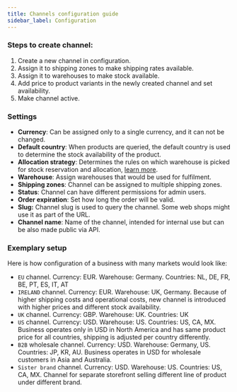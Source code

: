 ```yaml
---
title: Channels configuration guide
sidebar_label: Configuration
---
```


### Steps to create channel:

1. Create a new channel in configuration.
2. Assign it to shipping zones to make shipping rates available.
3. Assign it to warehouses to make stock available.
4. Add price to product variants in the newly created channel and set availability.
5. Make channel active.

### Settings

[//]: # "(todo add more details on what default country affects)"

- **Currency**: Can be assigned only to a single currency, and it can not be changed.
- **Default country**: When products are queried, the default country is used to determine the stock availability of the product.
- **Allocation strategy**: Determines the rules on which warehouse is picked for stock reservation and allocation, [learn more](developer/stock-allocation#allocation-strategies).
- **Warehouse**: Assign warehouses that would be used for fulfilment.
- **Shipping zones**: Channel can be assigned to multiple shipping zones.
- **Status**: Channel can have different permissions for admin users.
- **Order expiration**: Set how long the order will be valid.
- **Slug:** Channel slug is used to query the channel. Some web shops might use it as part of the URL.
- **Channel name**: Name of the channel, intended for internal use but can be also made public via API.

### Exemplary setup

Here is how configuration of a business with many markets would look like:

- `EU` channel. Currency: EUR. Warehouse: Germany. Countries: NL, DE, FR, BE, PT, ES, IT, AT
- `IRELAND` channel. Currency: EUR. Warehouse: UK, Germany. Because of higher shipping costs and operational costs, new channel is introduced with higher prices and different stock availability.
- `UK` channel. Currency: GBP. Warehouse: UK. Countries: UK
- `US` channel. Currency: USD. Warehouse: US. Countries: US, CA, MX. Business operates only in USD in North America and has same product price for all countries, shipping is adjusted per country differently.
- `B2B` wholesale channel. Currency: USD. Warehouse: Germany, US. Countries: JP, KR, AU. Business operates in USD for wholesale customers in Asia and Australia.
- `Sister brand` channel. Currency: USD. Warehouse: US. Countries: US, CA, MX. Channel for separate storefront selling different line of product under different brand.
